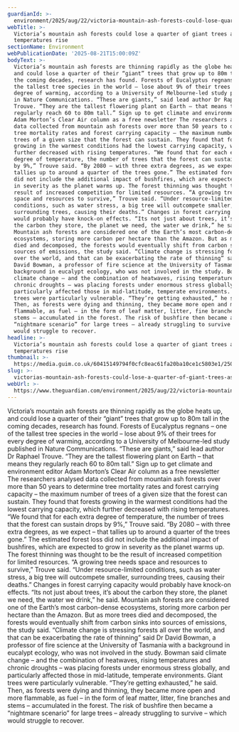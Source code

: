 ```yaml
---
guardianId: >-
  environment/2025/aug/22/victoria-mountain-ash-forests-could-lose-quarter-giant-trees-temperatures-rise
webTitle: >-
  Victoria’s mountain ash forests could lose a quarter of giant trees as
  temperatures rise
sectionName: Environment
webPublicationDate: '2025-08-21T15:00:09Z'
bodyText: >-
  Victoria’s mountain ash forests are thinning rapidly as the globe heats up,
  and could lose a quarter of their “giant” trees that grow up to 80m tall in
  the coming decades, research has found. Forests of Eucalyptus regnans – one of
  the tallest tree species in the world – lose about 9% of their trees for every
  degree of warming, according to a University of Melbourne-led study published
  in Nature Communications. “These are giants,” said lead author Dr Raphael
  Trouve. “They are the tallest flowering plant on Earth – that means they
  regularly reach 60 to 80m tall.” Sign up to get climate and environment editor
  Adam Morton’s Clear Air column as a free newsletter The researchers analysed
  data collected from mountain ash forests over more than 50 years to determine
  tree mortality rates and forest carrying capacity – the maximum number of
  trees of a given size that the forest can sustain. They found that forests
  growing in the warmest conditions had the lowest carrying capacity, which
  further decreased with rising temperatures. “We found that for each extra
  degree of temperature, the number of trees that the forest can sustain drops
  by 9%,” Trouve said. “By 2080 – with three extra degrees, as we expect – that
  tallies up to around a quarter of the trees gone.” The estimated forest loss
  did not include the additional impact of bushfires, which are expected to grow
  in severity as the planet warms up. The forest thinning was thought to be the
  result of increased competition for limited resources. “A growing tree needs
  space and resources to survive,” Trouve said. “Under resource-limited
  conditions, such as water stress, a big tree will outcompete smaller,
  surrounding trees, causing their deaths.” Changes in forest carrying capacity
  would probably have knock-on effects. “Its not just about trees, it’s about
  the carbon they store, the planet we need, the water we drink,” he said.
  Mountain ash forests are considered one of the Earth’s most carbon-dense
  ecosystems, storing more carbon per hectare than the Amazon. But as more trees
  died and decomposed, the forests would eventually shift from carbon sinks into
  sources of emissions, the study said. “Climate change is stressing forests all
  over the world, and that can be exacerbating the rate of thinning” said Dr
  David Bowman, a professor of fire science at the University of Tasmania with a
  background in eucalypt ecology, who was not involved in the study. Bowman said
  climate change – and the combination of heatwaves, rising temperatures and
  chronic droughts – was placing forests under enormous stress globally, and
  particularly affected those in mid-latitude, temperate environments. Giant
  trees were particularly vulnerable. “They’re getting exhausted,” he said.
  Then, as forests were dying and thinning, they became more open and more
  flammable, as fuel – in the form of leaf matter, litter, fine branches and
  stems – accumulated in the forest. The risk of bushfire then became a
  “nightmare scenario” for large trees – already struggling to survive – which
  would struggle to recover.
headline: >-
  Victoria’s mountain ash forests could lose a quarter of giant trees as
  temperatures rise
thumbnail: >-
  https://media.guim.co.uk/60415149794f0cfc8eac61fa20ba10ce1c5803e1/250_0_3750_3000/500.jpg
slug: >-
  victorias-mountain-ash-forests-could-lose-a-quarter-of-giant-trees-as-temperatures-rise
webUrl: >-
  https://www.theguardian.com/environment/2025/aug/22/victoria-mountain-ash-forests-could-lose-quarter-giant-trees-temperatures-rise
---
```

Victoria’s mountain ash forests are thinning rapidly as the globe heats up, and could lose a quarter of their “giant” trees that grow up to 80m tall in the coming decades, research has found. Forests of Eucalyptus regnans – one of the tallest tree species in the world – lose about 9% of their trees for every degree of warming, according to a University of Melbourne-led study published in Nature Communications. “These are giants,” said lead author Dr Raphael Trouve. “They are the tallest flowering plant on Earth – that means they regularly reach 60 to 80m tall.” Sign up to get climate and environment editor Adam Morton’s Clear Air column as a free newsletter The researchers analysed data collected from mountain ash forests over more than 50 years to determine tree mortality rates and forest carrying capacity – the maximum number of trees of a given size that the forest can sustain. They found that forests growing in the warmest conditions had the lowest carrying capacity, which further decreased with rising temperatures. “We found that for each extra degree of temperature, the number of trees that the forest can sustain drops by 9%,” Trouve said. “By 2080 – with three extra degrees, as we expect – that tallies up to around a quarter of the trees gone.” The estimated forest loss did not include the additional impact of bushfires, which are expected to grow in severity as the planet warms up. The forest thinning was thought to be the result of increased competition for limited resources. “A growing tree needs space and resources to survive,” Trouve said. “Under resource-limited conditions, such as water stress, a big tree will outcompete smaller, surrounding trees, causing their deaths.” Changes in forest carrying capacity would probably have knock-on effects. “Its not just about trees, it’s about the carbon they store, the planet we need, the water we drink,” he said. Mountain ash forests are considered one of the Earth’s most carbon-dense ecosystems, storing more carbon per hectare than the Amazon. But as more trees died and decomposed, the forests would eventually shift from carbon sinks into sources of emissions, the study said. “Climate change is stressing forests all over the world, and that can be exacerbating the rate of thinning” said Dr David Bowman, a professor of fire science at the University of Tasmania with a background in eucalypt ecology, who was not involved in the study. Bowman said climate change – and the combination of heatwaves, rising temperatures and chronic droughts – was placing forests under enormous stress globally, and particularly affected those in mid-latitude, temperate environments. Giant trees were particularly vulnerable. “They’re getting exhausted,” he said. Then, as forests were dying and thinning, they became more open and more flammable, as fuel – in the form of leaf matter, litter, fine branches and stems – accumulated in the forest. The risk of bushfire then became a “nightmare scenario” for large trees – already struggling to survive – which would struggle to recover.
